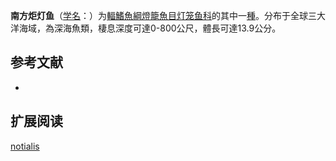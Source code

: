 {{Speciesbox
| name = 南方炬灯鱼
| status = NE
| status_system = IUCN3.1
| image = 
| genus = Lampadena
| species = notialis
| authority = Nafpaktitis & Paxton, 1968
| synonyms = 
}}

'''南方炬灯鱼'''（[[学名|学名]]：{{lang|la|''Lampadena notialis''}}）为[[輻鰭魚綱|輻鰭魚綱]][[燈籠魚目|燈籠魚目]][[灯笼鱼科|灯笼鱼科]]的其中一[[種|種]]。分布于全球三大洋海域，為深海魚類，棲息深度可達0-800公尺，體長可達13.9公分。

== 参考文献 ==
{{refbegin}}
*{{FishBase_species|genus=Lampadena|species=notialis|year=2012|month=2}}
{{refend}}

== 扩展阅读 ==
{{refbegin}}
{{wikispecies-inline|Lampadena notialis|南方炬灯鱼}}
{{refend}}
{{Taxonbar|from=Q2209159}}

[[Category:炬灯鱼属|notialis]]


{{灯笼鱼目小作品}}
